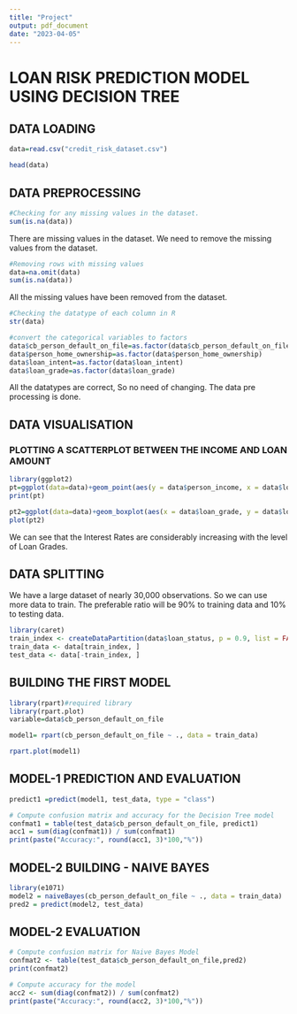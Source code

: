---
title: "Project"
output: pdf_document
date: "2023-04-05"
---

# LOAN RISK PREDICTION MODEL USING DECISION TREE

## DATA LOADING
```{r}
data=read.csv("credit_risk_dataset.csv")
```

```{r}
head(data)
```

## DATA PREPROCESSING
```{r}
#Checking for any missing values in the dataset.
sum(is.na(data))
```
There are missing values in the dataset. We need to remove the missing values from the dataset.

```{r}
#Removing rows with missing values
data=na.omit(data)
sum(is.na(data))
```

All the missing values have been removed from the dataset.

```{r}
#Checking the datatype of each column in R
str(data)
```

```{r}
#convert the categorical variables to factors
data$cb_person_default_on_file=as.factor(data$cb_person_default_on_file)
data$person_home_ownership=as.factor(data$person_home_ownership)
data$loan_intent=as.factor(data$loan_intent)
data$loan_grade=as.factor(data$loan_grade)
```

All the datatypes are correct, So no need of changing. The data pre processing is done.

## DATA VISUALISATION


### PLOTTING A SCATTERPLOT BETWEEN THE INCOME AND LOAN AMOUNT
```{r}
library(ggplot2)
pt=ggplot(data=data)+geom_point(aes(y = data$person_income, x = data$loan_amnt))+labs(y = "Person Income", x = "Loan Amount", title = "Scatterplot of Person Income vs Loan Amount")
print(pt)
```

```{r}
pt2=ggplot(data=data)+geom_boxplot(aes(x = data$loan_grade, y = data$loan_int_rate))+labs(x = "Loan Grade", y = "Loan Interest Rate", title = "Boxplot of Loan Grade vs Loan Interest Rate")
plot(pt2)
```
We can see that the Interest Rates are considerably increasing with the level of Loan Grades.

## DATA SPLITTING

We have a large dataset of nearly 30,000 observations. So we can use more data to train. The preferable ratio will be 90% to training data and 10% to testing data.

```{r}
library(caret)
train_index <- createDataPartition(data$loan_status, p = 0.9, list = FALSE)
train_data <- data[train_index, ] 
test_data <- data[-train_index, ]
```


## BUILDING THE FIRST MODEL

```{r}
library(rpart)#required library
library(rpart.plot)
variable=data$cb_person_default_on_file
```


```{r}
model1= rpart(cb_person_default_on_file ~ ., data = train_data)
```
```{r}
rpart.plot(model1)
```

## MODEL-1 PREDICTION AND EVALUATION

```{r}
predict1 =predict(model1, test_data, type = "class")
```

```{r}
# Compute confusion matrix and accuracy for the Decision Tree model
confmat1 = table(test_data$cb_person_default_on_file, predict1)
acc1 = sum(diag(confmat1)) / sum(confmat1)
print(paste("Accuracy:", round(acc1, 3)*100,"%"))
```
## MODEL-2 BUILDING - NAIVE BAYES 

```{r}
library(e1071)
model2 = naiveBayes(cb_person_default_on_file ~ ., data = train_data)
pred2 = predict(model2, test_data)

```

## MODEL-2 EVALUATION
```{r}
# Compute confusion matrix for Naive Bayes Model
confmat2 <- table(test_data$cb_person_default_on_file,pred2)
print(confmat2)

# Compute accuracy for the model
acc2 <- sum(diag(confmat2)) / sum(confmat2)
print(paste("Accuracy:", round(acc2, 3)*100,"%"))


```

